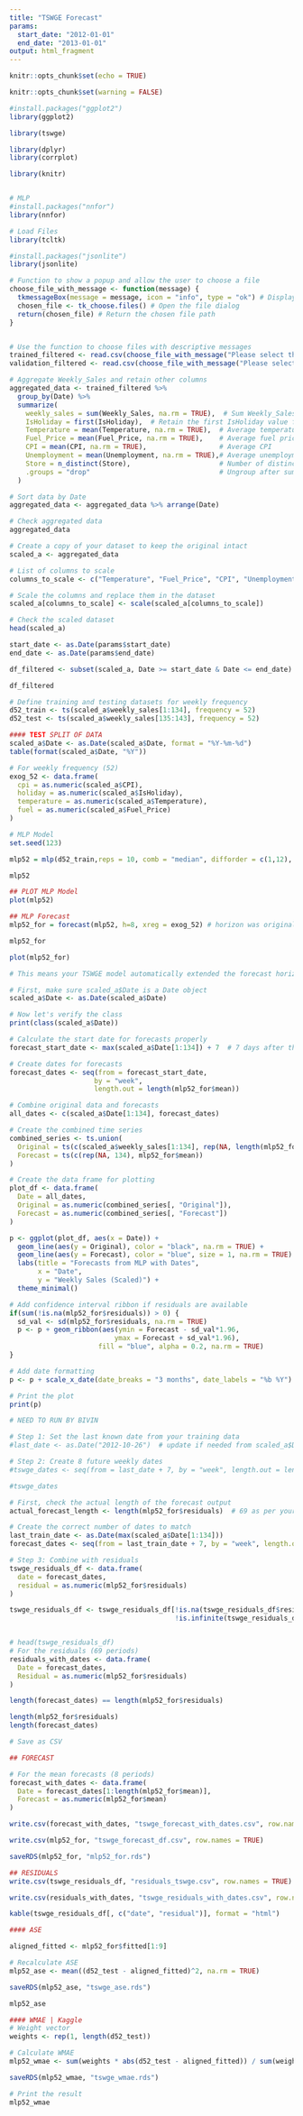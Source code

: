 ---
title: "TSWGE Forecast"
params:
  start_date: "2012-01-01"
  end_date: "2013-01-01"
output: html_fragment
---



```{r setup, include=FALSE}
knitr::opts_chunk$set(echo = TRUE)

knitr::opts_chunk$set(warning = FALSE)

#install.packages("ggplot2")
library(ggplot2)

library(tswge)

library(dplyr)
library(corrplot)

library(knitr)


# MLP
#install.packages("nnfor")
library(nnfor)

# Load Files
library(tcltk)

#install.packages("jsonlite")
library(jsonlite)

# Function to show a popup and allow the user to choose a file
choose_file_with_message <- function(message) {
  tkmessageBox(message = message, icon = "info", type = "ok") # Display the message
  chosen_file <- tk_choose.files() # Open the file dialog
  return(chosen_file) # Return the chosen file path
}


# Use the function to choose files with descriptive messages
trained_filtered <- read.csv(choose_file_with_message("Please select the 'walmart_train' file"))
validation_filtered <- read.csv(choose_file_with_message("Please select the 'walmart_test' file"))
```


```{r, echo=FALSE, results='hide'}
# Aggregate Weekly_Sales and retain other columns
aggregated_data <- trained_filtered %>%
  group_by(Date) %>%
  summarize(
    weekly_sales = sum(Weekly_Sales, na.rm = TRUE),  # Sum Weekly_Sales
    IsHoliday = first(IsHoliday),  # Retain the first IsHoliday value for each date
    Temperature = mean(Temperature, na.rm = TRUE),  # Average temperature for the date
    Fuel_Price = mean(Fuel_Price, na.rm = TRUE),    # Average fuel price
    CPI = mean(CPI, na.rm = TRUE),                  # Average CPI
    Unemployment = mean(Unemployment, na.rm = TRUE),# Average unemployment
    Store = n_distinct(Store),                      # Number of distinct stores (if applicable)
    .groups = "drop"                                # Ungroup after summarization
  )

# Sort data by Date
aggregated_data <- aggregated_data %>% arrange(Date)

# Check aggregated data
aggregated_data
```


```{r, echo=FALSE, results='hide'}
# Create a copy of your dataset to keep the original intact
scaled_a <- aggregated_data

# List of columns to scale
columns_to_scale <- c("Temperature", "Fuel_Price", "CPI", "Unemployment", "weekly_sales")

# Scale the columns and replace them in the dataset
scaled_a[columns_to_scale] <- scale(scaled_a[columns_to_scale])

# Check the scaled dataset
head(scaled_a)
```



```{r, echo=FALSE, results='hide'}
start_date <- as.Date(params$start_date)
end_date <- as.Date(params$end_date)

df_filtered <- subset(scaled_a, Date >= start_date & Date <= end_date)

df_filtered
```


```{r, echo=FALSE, results='hide'}
# Define training and testing datasets for weekly frequency
d52_train <- ts(scaled_a$weekly_sales[1:134], frequency = 52)  
d52_test <- ts(scaled_a$weekly_sales[135:143], frequency = 52)
```

```{r, echo=FALSE}
#### TEST SPLIT OF DATA
scaled_a$Date <- as.Date(scaled_a$Date, format = "%Y-%m-%d")
table(format(scaled_a$Date, "%Y"))
```


```{r, echo=FALSE}
# For weekly frequency (52)
exog_52 <- data.frame(  
  cpi = as.numeric(scaled_a$CPI),
  holiday = as.numeric(scaled_a$IsHoliday),  
  temperature = as.numeric(scaled_a$Temperature),  
  fuel = as.numeric(scaled_a$Fuel_Price)  
)
```


```{r, echo=FALSE}
# MLP Model
set.seed(123)

mlp52 = mlp(d52_train,reps = 10, comb = "median", difforder = c(1,12), allow.det.season = T, hd.auto.type = "cv", sel.lag = T, xreg = exog_52) 

mlp52
```
```{r, echo=FALSE, results='hide'}
## PLOT MLP Model
plot(mlp52)
```


```{r, echo=FALSE}
## MLP Forecast
mlp52_for = forecast(mlp52, h=8, xreg = exog_52) # horizon was originally at 8 for 8weeks

mlp52_for

plot(mlp52_for)
```

```{r}
# This means your TSWGE model automatically extended the forecast horizon due to exogenous variables or autoregressive lag structure, despite you specifying h = 8. That’s why your synthetic tswge_dates range all the way to February 2014, which is beyond your Prophet range (2012-10-26 to 2014-02-28).
```


```{r, echo=FALSE}
# First, make sure scaled_a$Date is a Date object
scaled_a$Date <- as.Date(scaled_a$Date)

# Now let's verify the class
print(class(scaled_a$Date))

# Calculate the start date for forecasts properly
forecast_start_date <- max(scaled_a$Date[1:134]) + 7  # 7 days after the last training point

# Create dates for forecasts
forecast_dates <- seq(from = forecast_start_date, 
                     by = "week", 
                     length.out = length(mlp52_for$mean))

# Combine original data and forecasts
all_dates <- c(scaled_a$Date[1:134], forecast_dates)

# Create the combined time series
combined_series <- ts.union(
  Original = ts(c(scaled_a$weekly_sales[1:134], rep(NA, length(mlp52_for$mean)))),
  Forecast = ts(c(rep(NA, 134), mlp52_for$mean))
)

# Create the data frame for plotting
plot_df <- data.frame(
  Date = all_dates,
  Original = as.numeric(combined_series[, "Original"]),
  Forecast = as.numeric(combined_series[, "Forecast"])
)

p <- ggplot(plot_df, aes(x = Date)) +
  geom_line(aes(y = Original), color = "black", na.rm = TRUE) +
  geom_line(aes(y = Forecast), color = "blue", size = 1, na.rm = TRUE) +
  labs(title = "Forecasts from MLP with Dates",
       x = "Date",
       y = "Weekly Sales (Scaled)") +
  theme_minimal() 

# Add confidence interval ribbon if residuals are available
if(sum(!is.na(mlp52_for$residuals)) > 0) {
  sd_val <- sd(mlp52_for$residuals, na.rm = TRUE)
  p <- p + geom_ribbon(aes(ymin = Forecast - sd_val*1.96,
                          ymax = Forecast + sd_val*1.96),
                      fill = "blue", alpha = 0.2, na.rm = TRUE)
}

# Add date formatting
p <- p + scale_x_date(date_breaks = "3 months", date_labels = "%b %Y")

# Print the plot
print(p)
```  

```{r, echo=FALSE}
# NEED TO RUN BY BIVIN

# Step 1: Set the last known date from your training data
#last_date <- as.Date("2012-10-26")  # update if needed from scaled_a$Date[143]

# Step 2: Create 8 future weekly dates
#tswge_dates <- seq(from = last_date + 7, by = "week", length.out = length(mlp52_for$residuals)) # Forecasted out 69 due to exogen variables

#tswge_dates

# First, check the actual length of the forecast output
actual_forecast_length <- length(mlp52_for$residuals)  # 69 as per your error

# Create the correct number of dates to match
last_train_date <- as.Date(max(scaled_a$Date[1:134]))
forecast_dates <- seq(from = last_train_date + 7, by = "week", length.out = actual_forecast_length)
```



```{r, echo=FALSE}
# Step 3: Combine with residuals
tswge_residuals_df <- data.frame(
  date = forecast_dates,
  residual = as.numeric(mlp52_for$residuals)
)

tswge_residuals_df <- tswge_residuals_df[!is.na(tswge_residuals_df$residual) & 
                                         !is.infinite(tswge_residuals_df$residual), ]


# head(tswge_residuals_df)
# For the residuals (69 periods)
residuals_with_dates <- data.frame(
  Date = forecast_dates,
  Residual = as.numeric(mlp52_for$residuals)
)
```


```{r, echo=FALSE}
length(forecast_dates) == length(mlp52_for$residuals)

length(mlp52_for$residuals)
length(forecast_dates)
```


```{r, echo=FALSE}
# Save as CSV

## FORECAST

# For the mean forecasts (8 periods)
forecast_with_dates <- data.frame(
  Date = forecast_dates[1:length(mlp52_for$mean)],
  Forecast = as.numeric(mlp52_for$mean)
)

write.csv(forecast_with_dates, "tswge_forecast_with_dates.csv", row.names = FALSE)

write.csv(mlp52_for, "tswge_forecast_df.csv", row.names = TRUE)

saveRDS(mlp52_for, "mlp52_for.rds")

## RESIDUALS
write.csv(tswge_residuals_df, "residuals_tswge.csv", row.names = TRUE)

write.csv(residuals_with_dates, "tswge_residuals_with_dates.csv", row.names = FALSE)

kable(tswge_residuals_df[, c("date", "residual")], format = "html")
```

```{r, echo=FALSE}
#### ASE

aligned_fitted <- mlp52_for$fitted[1:9]

# Recalculate ASE
mlp52_ase <- mean((d52_test - aligned_fitted)^2, na.rm = TRUE)

saveRDS(mlp52_ase, "tswge_ase.rds")

mlp52_ase 
```


```{r, echo=FALSE}
#### WMAE | Kaggle
# Weight vector
weights <- rep(1, length(d52_test)) 

# Calculate WMAE
mlp52_wmae <- sum(weights * abs(d52_test - aligned_fitted)) / sum(weights)

saveRDS(mlp52_wmae, "tswge_wmae.rds")

# Print the result
mlp52_wmae 
```
